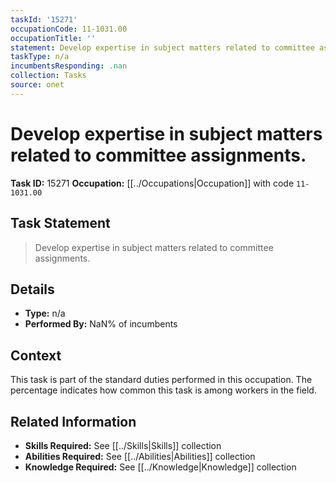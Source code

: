 ```yaml
---
taskId: '15271'
occupationCode: 11-1031.00
occupationTitle: ''
statement: Develop expertise in subject matters related to committee assignments.
taskType: n/a
incumbentsResponding: .nan
collection: Tasks
source: onet
---
```

# Develop expertise in subject matters related to committee assignments.

**Task ID:** 15271
**Occupation:** [[../Occupations|Occupation]] with code `11-1031.00`

## Task Statement

> Develop expertise in subject matters related to committee assignments.

## Details

- **Type:** n/a
- **Performed By:** NaN% of incumbents

## Context

This task is part of the standard duties performed in this occupation. The percentage indicates how common this task is among workers in the field.

## Related Information

- **Skills Required:** See [[../Skills|Skills]] collection
- **Abilities Required:** See [[../Abilities|Abilities]] collection
- **Knowledge Required:** See [[../Knowledge|Knowledge]] collection

